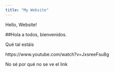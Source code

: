 ```yaml
---
title: "My Website"
---
```


Hello, Website!

##Hola a todos, bienvenidos.

Qué tal estáis


https://www.youtube.com/watch?v=JxsreeFsu8g

No sé por qué no se ve el link